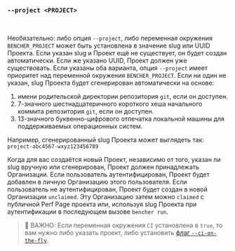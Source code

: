 ### `--project <PROJECT>`

<br />

Необязательно: либо опция `--project`, либо переменная окружения `BENCHER_PROJECT`
может быть установлена в значение slug или UUID Проекта.
Если указан slug и Проект ещё не существует, он будет создан автоматически.
Если же указано UUID, Проект должен уже существовать.
Если указаны оба варианта, опция `--project` имеет приоритет над переменной окружения `BENCHER_PROJECT`.
Если ни один не указан, slug Проекта будет сгенерирован автоматически на основе:

1. имени родительской директории репозитория `git`, если он доступен.
2. 7-значного шестнадцатеричного короткого хеша начального коммита репозитория `git`, если он доступен.
3. 13-значного буквенно-цифрового отпечатка локальной машины для поддерживаемых операционных систем.

Например, сгенерированный slug Проекта может выглядеть так: `project-abc4567-wxyz123456789`

Когда для вас создаётся новый Проект, независимо от того, указан ли slug вручную или сгенерирован,
Проект должен принадлежать Организации.
Если пользователь аутентифицирован, Проект будет добавлен в личную Организацию этого пользователя.
Если пользователь не аутентифицирован, Проект будет создан в новой Организации `unclaimed`.
Эту Организацию затем можно `claimed` с публичной Perf Page проекта
или, используя slug Проекта при аутентификации в последующем вызове `bencher run`.

> 🐰 ВАЖНО: Если переменная окружения `CI` установлена в `true`,
> то вам нужно либо указать проект,
> либо установить [флаг `--ci-on-the-fly`][ci on the fly].

[ci on the fly]: #--ci-on-the-fly
